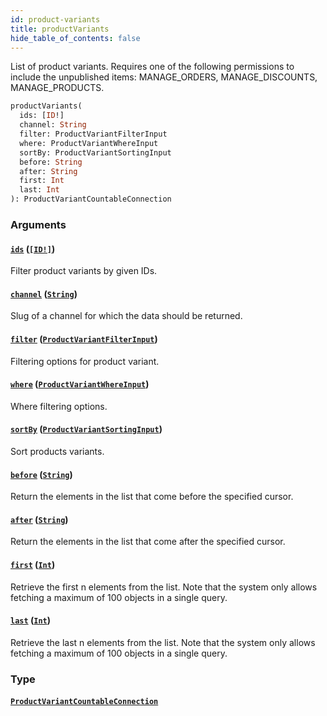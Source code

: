 ```yaml
---
id: product-variants
title: productVariants
hide_table_of_contents: false
---
```


List of product variants. Requires one of the following permissions to include the unpublished items: MANAGE_ORDERS, MANAGE_DISCOUNTS, MANAGE_PRODUCTS.

```graphql
productVariants(
  ids: [ID!]
  channel: String
  filter: ProductVariantFilterInput
  where: ProductVariantWhereInput
  sortBy: ProductVariantSortingInput
  before: String
  after: String
  first: Int
  last: Int
): ProductVariantCountableConnection
```

### Arguments

#### [`ids`](#) ([`[ID!]`](../../../developer/api-reference/scalars/id))

Filter product variants by given IDs.

#### [`channel`](#) ([`String`](../../../developer/api-reference/scalars/string))

Slug of a channel for which the data should be returned.

#### [`filter`](#) ([`ProductVariantFilterInput`](../../../developer/api-reference/inputs/product-variant-filter-input))

Filtering options for product variant.

#### [`where`](#) ([`ProductVariantWhereInput`](../../../developer/api-reference/inputs/product-variant-where-input))

Where filtering options.

#### [`sortBy`](#) ([`ProductVariantSortingInput`](../../../developer/api-reference/inputs/product-variant-sorting-input))

Sort products variants.

#### [`before`](#) ([`String`](../../../developer/api-reference/scalars/string))

Return the elements in the list that come before the specified cursor.

#### [`after`](#) ([`String`](../../../developer/api-reference/scalars/string))

Return the elements in the list that come after the specified cursor.

#### [`first`](#) ([`Int`](../../../developer/api-reference/scalars/int))

Retrieve the first n elements from the list. Note that the system only allows fetching a maximum of 100 objects in a single query.

#### [`last`](#) ([`Int`](../../../developer/api-reference/scalars/int))

Retrieve the last n elements from the list. Note that the system only allows fetching a maximum of 100 objects in a single query.

### Type

#### [`ProductVariantCountableConnection`](../../../developer/api-reference/objects/product-variant-countable-connection)
